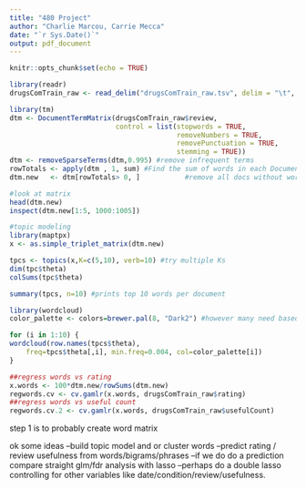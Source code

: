 ```yaml
---
title: "480 Project"
author: "Charlie Marcou, Carrie Mecca"
date: "`r Sys.Date()`"
output: pdf_document
---
```


```r
knitr::opts_chunk$set(echo = TRUE)
```

```r
library(readr)
drugsComTrain_raw <- read_delim("drugsComTrain_raw.tsv", delim = "\t", escape_double = FALSE,  trim_ws = TRUE)
```

```r
library(tm)
dtm <- DocumentTermMatrix(drugsComTrain_raw$review,
                          control = list(stopwords = TRUE, 
                                         removeNumbers = TRUE,
                                         removePunctuation = TRUE,
                                         stemming = TRUE))
dtm <- removeSparseTerms(dtm,0.995) #remove infrequent terms
rowTotals <- apply(dtm , 1, sum) #Find the sum of words in each Document
dtm.new   <- dtm[rowTotals> 0, ]           #remove all docs without words

```

```r
#look at matrix
head(dtm.new)
inspect(dtm.new[1:5, 1000:1005])
```

```r
#topic modeling
library(maptpx)
x <- as.simple_triplet_matrix(dtm.new)

tpcs <- topics(x,K=c(5,10), verb=10) #try multiple Ks
dim(tpc$theta)
colSums(tpc$theta)

summary(tpcs, n=10) #prints top 10 words per document
```

```r
library(wordcloud)
color_palette <- colors=brewer.pal(8, "Dark2") #however many need based on k picked

for (i in 1:10) {
wordcloud(row.names(tpcs$theta), 
	freq=tpcs$theta[,i], min.freq=0.004, col=color_palette[i])
}
```

```r
##regress words vs rating
x.words <- 100*dtm.new/rowSums(dtm.new)
regwords.cv <- cv.gamlr(x.words, drugsComTrain_raw$rating)
##regress words vs useful count
regwords.cv.2 <- cv.gamlr(x.words, drugsComTrain_raw$usefulCount)
```

step 1 is to probably create word matrix

ok some ideas
--build topic model and or cluster words
--predict rating / review usefulness from words/bigrams/phrases
--if we do do a prediction compare straight glm/fdr analysis with lasso
--perhaps do a double lasso controlling for other variables like date/condition/review/usefulness.

